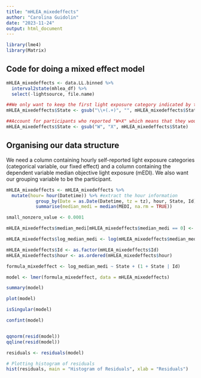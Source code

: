 ---
title: "mHLEA_mixedeffects"
author: "Carolina Guidolin"
date: "2023-11-24"
output: html_document
---

```{r}
library(lme4)
library(Matrix)

```

## Code for doing a mixed effect model 

```{r}
mHLEA_mixedeffects <- data.LL.binned %>%
  interval2state(mhlea_df) %>%
  select(-lightsource, file.name) 

##We only want to keep the first light exposure category indicated by the participants 
mHLEA_mixedeffects$State <- gsub("\\+(.+)", "", mHLEA_mixedeffects$State)

##Account for participants who reported "W+X" which means that they would be sleeping, so we need to substitute to X
mHLEA_mixedeffects$State <- gsub("W", "X", mHLEA_mixedeffects$State)


```

## Organising our data structure
We need a column containing hourly self-reported light exposure categories (categorical variable, our fixed effect) and a column containing the dependent variable median objective light exposure (mEDI). We also want our grouping variable to be the participant. 

```{r pressure, echo=FALSE}
mHLEA_mixedeffects <- mHLEA_mixedeffects %>%
  mutate(hour= hour(Datetime)) %>% #extract the hour information
           group_by(Date = as.Date(Datetime, tz = tz), hour, State, Id) %>% #for each Id, hour and State, calculate the median medi
           summarise(median_medi = median(MEDI, na.rm = TRUE)) 

small_nonzero_value <- 0.0001

mHLEA_mixedeffects$median_medi[mHLEA_mixedeffects$median_medi == 0] <- small_nonzero_value

mHLEA_mixedeffects$log_median_medi <- log(mHLEA_mixedeffects$median_medi, base = 10)

mHLEA_mixedeffects$Id <- as.factor(mHLEA_mixedeffects$Id)
mHLEA_mixedeffects$hour <- as.ordered(mHLEA_mixedeffects$hour)
```


```{r}
formula_mixedeffect <- log_median_medi ~ State + (1 + State | Id) 

model <- lmer(formula_mixedeffect, data = mHLEA_mixedeffects)

summary(model)

plot(model)

isSingular(model)

confint(model)


qqnorm(resid(model))
qqline(resid(model))
```

```{r}
residuals <- residuals(model)

# Plotting histogram of residuals
hist(residuals, main = "Histogram of Residuals", xlab = "Residuals")
```

